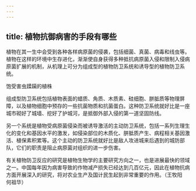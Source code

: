 ```yaml
---
---
---
```

title: 植物抗御病害的手段有哪些
---




植物在其一生中会受到各种各样病原菌的侵袭，包括细菌、真菌、病毒和线虫等。植物在这样的环境中生存进化，渐渐使自身获得多种抵抗病原菌入侵和限制入侵病原菌扩展的机制，从机理上可分为组成型的植物防卫系统和诱导型的植物防卫系统。

饱受害虫蹂躏的植株



组成型防卫系统包括植物表面的蜡质、角质、木质素、硅细胞、胼胝质等物理屏障，以及植物细胞中预存的一些抗菌物质和抗菌蛋白。这种防卫系统就好比是一座城市砌好了城墙、挖好了护城河，是抵御外部入侵的第一道坚固防线。

另一个系统是植物受病原菌侵染而被诱导激活的主动防卫系统，包括一系列生理生化的变化和基因水平的激发，如侵染部位的木质化、胼胝质产生、病程相关基因激活、植保素积累等。这个主动的防卫系统就好比是敌人攻进城来后遇到的城防部队，它们的职责是阻止病原菌对组织的进一步伤害。

有关植物防卫反应的研究是植物生物学的主要研究方向之一，也是进展最快的领域之一。中国每年因为病害导致的作物减产损失已经达到几百亿元，因此在植物抗病方面开展深入的研究，将对农业生产及国计民生起到非常重要的作用。（王牧阳　何祖华）